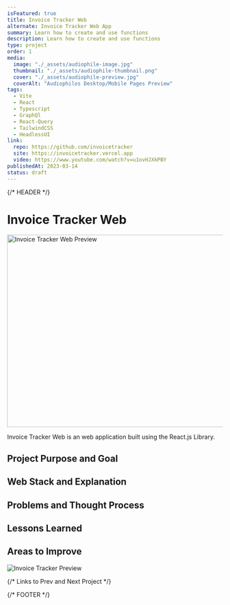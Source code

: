 ```yaml
---
isFeatured: true
title: Invoice Tracker Web
alternate: Invoice Tracker Web App
summary: Learn how to create and use functions
description: Learn how to create and use functions
type: project
order: 1
media:
  image: "./_assets/audiophile-image.jpg"
  thumbnail: "./_assets/audiophile-thumbnail.png"
  cover: "./_assets/audiophile-preview.jpg"
  coverAlt: "Audiophilos Desktop/Mobile Pages Preview"
tags:
  - Vite
  - React
  - Typescript
  - GraphQl
  - React-Query
  - TailwindCSS
  - HeadlessUI
link:
  repo: https://github.com/invoicetracker
  site: https://invoicetracker.vercel.app
  video: https://www.youtube.com/watch?v=u1ovHJXkPBY
publishedAt: 2023-03-14
status: draft
---
```


{/* HEADER */}

# Invoice Tracker Web

<img
  src="https://raw.githubusercontent.com/princemuel/markdown/main/assets/invoice-tracker-web/preview.desktop.jpg"
  alt="Invoice Tracker Web Preview"
  width="800"
  height="450"
/>

Invoice Tracker Web is an web application built using the React.js Library.

## Project Purpose and Goal

## Web Stack and Explanation

## Problems and Thought Process

## Lessons Learned

## Areas to Improve

![Invoice Tracker Preview](https://raw.githubusercontent.com/princemuel/markdown/main/assets/invoice-tracker-web/preview.desktop.jpg)

{/* Links to Prev and Next Project */}

{/* FOOTER */}
